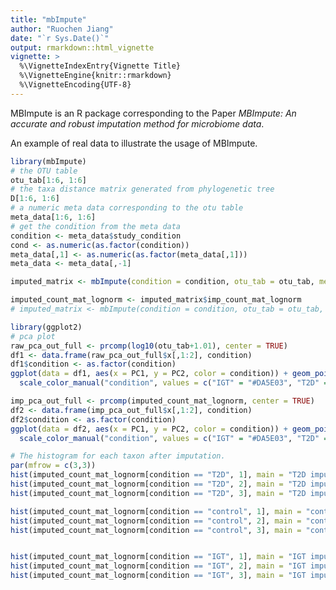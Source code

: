 ```yaml
---
title: "mbImpute"
author: "Ruochen Jiang"
date: "`r Sys.Date()`"
output: rmarkdown::html_vignette
vignette: >
  %\VignetteIndexEntry{Vignette Title}
  %\VignetteEngine{knitr::rmarkdown}
  %\VignetteEncoding{UTF-8}
---
```


MBImpute is an R package corresponding to the Paper $\textit{MBImpute: An accurate and robust imputation method for microbiome data}$. 

An example of real data to illustrate the usage of MBImpute.

```r
library(mbImpute)
# the OTU table
otu_tab[1:6, 1:6]
# the taxa distance matrix generated from phylogenetic tree 
D[1:6, 1:6]
# a numeric meta data corresponding to the otu table
meta_data[1:6, 1:6]
# get the condition from the meta data
condition <- meta_data$study_condition
cond <- as.numeric(as.factor(condition))
meta_data[,1] <- as.numeric(as.factor(meta_data[,1]))
meta_data <- meta_data[,-1]

imputed_matrix <- mbImpute(condition = condition, otu_tab = otu_tab, metadata = meta_data, D = D)

imputed_count_mat_lognorm <- imputed_matrix$imp_count_mat_lognorm
# imputed_matrix <- mbImpute(condition = condition, otu_tab = otu_tab, metadata = meta_data, D = D, parallel = TRUE, ncores = 4)
```

```r
library(ggplot2)
# pca plot
raw_pca_out_full <- prcomp(log10(otu_tab+1.01), center = TRUE)
df1 <- data.frame(raw_pca_out_full$x[,1:2], condition)
df1$condition <- as.factor(condition)
ggplot(data = df1, aes(x = PC1, y = PC2, color = condition)) + geom_point(size = 2) +
  scale_color_manual("condition", values = c("IGT" = "#DA5E03", "T2D" = "#389E78", "control"= "#2166ac"))

imp_pca_out_full <- prcomp(imputed_count_mat_lognorm, center = TRUE)
df2 <- data.frame(imp_pca_out_full$x[,1:2], condition)
df2$condition <- as.factor(condition)
ggplot(data = df2, aes(x = PC1, y = PC2, color = condition)) + geom_point(size = 2) +
  scale_color_manual("condition", values = c("IGT" = "#DA5E03", "T2D" = "#389E78", "control"= "#2166ac"))
```
```r
# The histogram for each taxon after imputation. 
par(mfrow = c(3,3))
hist(imputed_count_mat_lognorm[condition == "T2D", 1], main = "T2D imputed 1")
hist(imputed_count_mat_lognorm[condition == "T2D", 2], main = "T2D imputed 2")
hist(imputed_count_mat_lognorm[condition == "T2D", 3], main = "T2D imputed 3")

hist(imputed_count_mat_lognorm[condition == "control", 1], main = "control imputed 1")
hist(imputed_count_mat_lognorm[condition == "control", 2], main = "control imputed 2")
hist(imputed_count_mat_lognorm[condition == "control", 3], main = "control imputed 3")


hist(imputed_count_mat_lognorm[condition == "IGT", 1], main = "IGT imputed 1")
hist(imputed_count_mat_lognorm[condition == "IGT", 2], main = "IGT imputed 2")
hist(imputed_count_mat_lognorm[condition == "IGT", 3], main = "IGT imputed 3")
```



